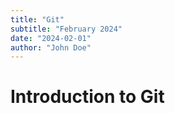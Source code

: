```yaml
---
title: "Git"
subtitle: "February 2024"
date: "2024-02-01"
author: "John Doe"
---
```


# Introduction to Git
